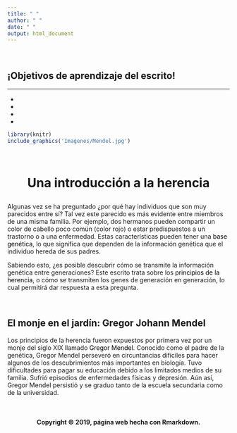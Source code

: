 ```yaml
---
title: " "
author: " "
date: " "
output: html_document
---
```


<br>

<div class = "row">

<div class = "col-md-6">

<div class="alert alert-dismissible alert-warning">
  <h2>
  <strong>
  ¡Objetivos de aprendizaje del escrito!
  </strong>
  </h2>
  <HR>
- 
- 
- 
- 
</div>

</div>

<div class = "col-md-6">
```r
library(knitr)
include_graphics('Imagenes/Mendel.jpg')
```
</div>
</div>

<br>

<center>
<h1>
<strong>
<p class="text-primary">
Una introducción a la herencia</font>
</strong>
</h1>
</center>

Algunas vez se ha preguntado ¿por qué hay individuos que son muy parecidos entre sí? Tal vez este parecido es más evidente entre miembros de una misma familia. Por ejemplo, dos hermanos pueden compartir un color de cabello poco común (color rojo) o estar predispuestos a un trastorno o a una enfermedad. Estas características pueden tener una <font color="black">base genética</font>, lo que significa que dependen de la información genética que el individuo hereda de sus padres.

Sabiendo esto, ¿es posible descubrir cómo se transmite la información genética entre generaciones? Este escrito trata sobre los <font color="black">principios de la herencia</font>, o cómo se transmiten los genes de generación en generación, lo cual permitirá dar respuesta a esta pregunta.

<br>

<h2>
<strong>
El monje en el jardín: Gregor Johann Mendel</font>
</strong>
</h2>

Los principios de la herencia fueron expuestos por primera vez por un monje del siglo XIX llamado <font color="black">Gregor Mendel</font>. Conocido como el padre de la genética, Gregor Mendel perseveró en circuntancias difíciles para hacer algunos de los descubrimientos más importantes en biología. Tuvo dificultades para pagar su educación debido a los limitados medios de su familia. Sufrió episodios de enfermedades físicas y depresión. Aún así, Gregor Mendel persistió y se graduo tanto de la escuela secundaria como de la universidad.


</p>


<br>

<H4 align="center"> Copyright &copy; 2019, página web hecha con Rmarkdown. </H4>

